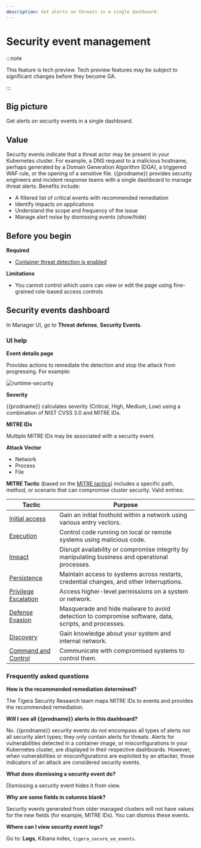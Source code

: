 ```yaml
---
description: Get alerts on threats in a single dashboard.
---
```


# Security event management

:::note

This feature is tech preview. Tech preview features may be subject to significant changes before they become GA.

:::

## Big picture

Get alerts on security events in a single dashboard.

## Value

Security events indicate that a threat actor may be present in your Kubernetes cluster. For example, a DNS request to a malicious hostname, perhaps generated by a Domain Generation Algorithm (DGA), a triggered WAF rule, or the opening of a sensitive file. {{prodname}} provides security engineers and incident response teams with a single dashboard to manage threat alerts. Benefits include:

- A filtered list of critical events with recommended remediation
- Identify impacts on applications
- Understand the scope and frequency of the issue
- Manage alert noise by dismissing events (show/hide)

## Before you begin

**Required**

- [Container threat detection is enabled](./container-threat-detection)

**Limitations**

- You cannot control which users can view or edit the page using fine-grained role-based access controls

## Security events dashboard

In Manager UI, go to **Threat defense**, **Security Events**.

### UI help

**Event details page**

Provides actions to remediate the detection and stop the attack from progressing. For example:

![runtime-security](/img/calico-cloud/runtime-security-events.png)

**Severity**

{{prodname}} calculates severity (Critical, High, Medium, Low) using a combination of NIST CVSS 3.0 and MITRE IDs.

**MITRE IDs**

Multiple MITRE IDs may be associated with a security event.

**Attack Vector**
- Network
- Process
- File

**MITRE Tactic** (based on the [MITRE tactics](https://attack.mitre.org/tactics/enterprise/)) includes a specific path, method, or scenario that can compromise cluster security. Valid entries:

| Tactic                                                           | Purpose                                                      |
| ---------------------------------------------------------------- | ------------------------------------------------------------ |
| [Initial access](https://attack.mitre.org/tactics/TA0001/)       | Gain an initial foothold within a network using various entry vectors. |
| [Execution](https://attack.mitre.org/tactics/TA0002/)            | Control code running on local or remote systems using malicious code. |
| [Impact](https://attack.mitre.org/tactics/TA0040/)               | Disrupt availability or compromise integrity by manipulating business and operational processes. |
| [Persistence](https://attack.mitre.org/tactics/TA0003/)          | Maintain access to systems across restarts, credential changes, and other interruptions. |
| [Privilege Escalation](https://attack.mitre.org/tactics/TA0004/) | Access higher-level permissions on a system or network.      |
| [Defense Evasion](https://attack.mitre.org/tactics/TA0005/)      | Masquerade and hide malware to avoid detection to compromise software, data, scripts, and processes. |
| [Discovery](https://attack.mitre.org/tactics/TA0007/)            | Gain knowledge about your system and internal network.       |
| [Command and Control](https://attack.mitre.org/tactics/TA0011/)  | Communicate with compromised systems to control them.        |


### Frequently asked questions

**How is the recommended remediation determined?**

The Tigera Security Research team maps MITRE IDs to events and provides the recommended remediation.

**Will I see all {{prodname}} alerts in this dashboard?**

No. {{prodname}} security events do not encompass all types of alerts nor all security alert types; they only contain alerts for threats. Alerts for vulnerabilities detected in a container image, or misconfigurations in your Kubernetes cluster, are displayed in their respective dashboards. However, when vulnerabilities or misconfigurations are exploited by an attacker, those indicators of an attack are considered security events.

**What does dismissing a security event do?**

Dismissing a security event hides it from view.

**Why are some fields in columns blank?**

Security events generated from older managed clusters will not have values for the new fields (for example, MITRE IDs). You can dismiss these events.

**Where can I view security event logs?**

Go to: **Logs**, Kibana index, `tigera_secure_ee_events`.
